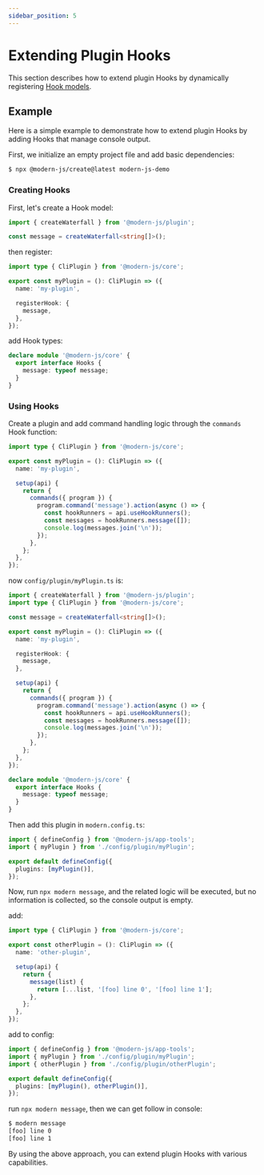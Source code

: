 ```yaml
---
sidebar_position: 5
---
```


# Extending Plugin Hooks

This section describes how to extend plugin Hooks by dynamically registering [Hook models](/guides/topic-detail/framework-plugin/hook).

## Example

Here is a simple example to demonstrate how to extend plugin Hooks by adding Hooks that manage console output.

First, we initialize an empty project file and add basic dependencies:

```bash
$ npx @modern-js/create@latest modern-js-demo
```

### Creating Hooks

First, let's create a Hook model:

```ts title=config/plugin/myPlugin.ts
import { createWaterfall } from '@modern-js/plugin';

const message = createWaterfall<string[]>();
```

then register:

```ts title=config/plugin/myPlugin.ts
import type { CliPlugin } from '@modern-js/core';

export const myPlugin = (): CliPlugin => ({
  name: 'my-plugin',

  registerHook: {
    message,
  },
});
```

add Hook types:

```ts title=config/plugin/myPlugin.ts
declare module '@modern-js/core' {
  export interface Hooks {
    message: typeof message;
  }
}
```

### Using Hooks

Create a plugin and add command handling logic through the `commands` Hook function:

```ts title=config/plugin/myPlugin.ts
import type { CliPlugin } from '@modern-js/core';

export const myPlugin = (): CliPlugin => ({
  name: 'my-plugin',

  setup(api) {
    return {
      commands({ program }) {
        program.command('message').action(async () => {
          const hookRunners = api.useHookRunners();
          const messages = hookRunners.message([]);
          console.log(messages.join('\n'));
        });
      },
    };
  },
});
```

now `config/plugin/myPlugin.ts` is:

```ts title=config/plugin/myPlugin.ts
import { createWaterfall } from '@modern-js/plugin';
import type { CliPlugin } from '@modern-js/core';

const message = createWaterfall<string[]>();

export const myPlugin = (): CliPlugin => ({
  name: 'my-plugin',

  registerHook: {
    message,
  },

  setup(api) {
    return {
      commands({ program }) {
        program.command('message').action(async () => {
          const hookRunners = api.useHookRunners();
          const messages = hookRunners.message([]);
          console.log(messages.join('\n'));
        });
      },
    };
  },
});

declare module '@modern-js/core' {
  export interface Hooks {
    message: typeof message;
  }
}
```

Then add this plugin in `modern.config.ts`:

```ts title="modern.config.ts"
import { defineConfig } from '@modern-js/app-tools';
import { myPlugin } from './config/plugin/myPlugin';

export default defineConfig({
  plugins: [myPlugin()],
});
```

Now, run `npx modern message`, and the related logic will be executed, but no information is collected, so the console output is empty.

add:

```ts title=config/plugin/otherPlugin.ts
import type { CliPlugin } from '@modern-js/core';

export const otherPlugin = (): CliPlugin => ({
  name: 'other-plugin',

  setup(api) {
    return {
      message(list) {
        return [...list, '[foo] line 0', '[foo] line 1'];
      },
    };
  },
});
```

add to config:

```ts title="modern.config.ts"
import { defineConfig } from '@modern-js/app-tools';
import { myPlugin } from './config/plugin/myPlugin';
import { otherPlugin } from './config/plugin/otherPlugin';

export default defineConfig({
  plugins: [myPlugin(), otherPlugin()],
});
```

run `npx modern message`, then we can get follow in console:

```bash
$ modern message
[foo] line 0
[foo] line 1
```

By using the above approach, you can extend plugin Hooks with various capabilities.
